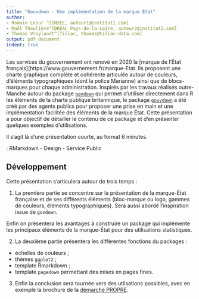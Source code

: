 ```yaml
---
title: "Gouvdown - Une implémentation de la marque État"
author:
- Romain Lesur ^[INSEE, auteur1@institut1.com]
- Maël Theulière^[DREAL Pays-de-la-Loire, auteur2@institut2.com]
- Thomas Vroylandt^[Tillac, thomas@tillac-data.com]
output: pdf_document
indent: true
---
```


\begin{center}
\textbf{Résumé}
\end{center}
Les services du gouvernement ont renové en 2020 la [marque de l'État français](https://www.gouvernement.fr/marque-Etat. Ils proposent une charte graphique complète et cohérente articulée autour de couleurs, d'éléments typographiques (dont la police Marianne) ainsi que de blocs-marques pour chaque administration. Inspirés par les travaux réalisés outre-Manche autour du package [`govdown`](https://ukgovdatascience.github.io/govdown/) qui permet d'utiliser directement dans R les éléments de la charte publique britannique, le package [`gouvdown`](https://github.com/spyrales/gouvdown) a été créé par des agents publics pour proposer une prise en main et une implémentation facilitée des éléments de la marque État. Cette présentation a pour objectif de détailler le contenu de ce package et d'en présenter quelques exemples d'utilisations.

Il s'agit là d'une présentation courte, au format 6 minutes.

\noindent \textbf{Mots-clefs} : RMarkdown - Design - Service Public

## Développement 

Cette présentation s'articulera autour de trois temps :

1. La première partie se concentre sur la présentation de la marque-État française et de ses différents éléments (bloc-marque ou logo, gammes de couleurs, éléments typographiques). Sera aussi abordé l'inspiration issue de `govdown`. 

Enfin on présentera les avantages à construire un package qui implémente les principaux éléments de la marque-État pour des utilisations statistiques.

2. La deuxième partie présentera les différentes fonctions du packages :

  + échelles de couleurs ;
  + thèmes `ggplot2` ;
  + template Rmarkdown ;
  + template `pagedown` permettant des mises en pages fines.
  
3. Enfin la conclusion sera tournée vers des utlisations possibles, avec en exemple la brochure de la [démarche PROPRE](https://github.com/spyrales/propre.brochure).
